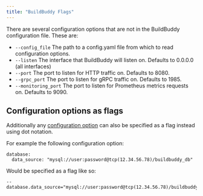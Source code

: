 ```yaml
---
title: "BuildBuddy Flags"
---
```


There are several configuration options that are not in the BuildBuddy configuration file. These are:

* `--config_file` The path to a config.yaml file from which to read configuration options.
* `--listen` The interface that BuildBuddy will listen on. Defaults to 0.0.0.0 (all interfaces)
* `--port` The port to listen for HTTP traffic on. Defaults to 8080.
* `--grpc_port` The port to listen for gRPC traffic on. Defaults to 1985.
* `--monitoring_port` The port to listen for Prometheus metrics requests on. Defaults to 9090.

## Configuration options as flags[](#configuration-options-as-flags "Direct link to Configuration options as flags")

Additionally any [configuration option](/docs/config) can also be specified as a flag instead using dot notation.

For example the following configuration option:

```
database:
  data_source: "mysql://user:password@tcp(12.34.56.78)/buildbuddy_db"

```

Would be specified as a flag like so:

```
--database.data_source="mysql://user:password@tcp(12.34.56.78)/buildbuddy_db"

```
